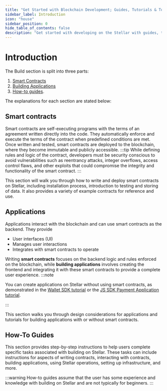 ```yaml
---
title: "Get Started with Blockchain Development; Guides, Tutorials & Tools"
sidebar_label: Introduction
icon: "house"
sidebar_position: 0
hide_table_of_contents: false
description: "Get started with developing on the Stellar with guides, tutorials, tools, and resources. Learn how to write smart contracts, build applications, and more."
---
```


# Introduction

The Build section is split into three parts: 
1. [Smart Contracts](/docs/build/smart-contracts)
2. [Building Applications](/docs/build/apps)
3. [How-to guides](/docs/build/guides).

The explanations for each section are stated below:

## Smart contracts

Smart contracts are self-executing programs with the terms of an agreement written directly into the code. They automatically enforce and execute the terms of the contract when predefined conditions are met. Once written and tested, smart contracts are deployed to the blockchain, where they become immutable and publicly accessible.
:::tip
While defining rules and logic of the contract, developers must be security conscious to avoid vulnerabilities such as reentrancy attacks, integer overflows, access control flaws, and other exploits that could compromise the integrity and functionality of the smart contract.
:::

This section will walk you through how to write and deploy smart contracts on Stellar, including installation process, introduction to testing and storing of data. It also provides a variety of example contracts for reference and use.

## Applications

Applications interact with the blockchain and can use smart contracts as the backend. They provide
- User interfaces (UI)
- Manages user interactions
- Integrates with smart contracts to operate

Writing **smart contracts** focuses on the backend logic and rules enforced on the blockchain, while **building applications** involves creating the frontend and integrating it with these smart contracts to provide a complete user experience.
:::note

You can create applications on Stellar without using smart contracts, as demonstrated in the [Wallet SDK tutorial](./apps/wallet/overview.mdx) or the [JS SDK Payment Application tutorial](./apps/example-application-tutorial/overview.mdx).

:::

This section walks you through design considerations for applications and tutorials for building applications with or without smart contracts.

## How-To Guides

This section provides step-by-step instructions to help users complete specific tasks associated with building on Stellar. These tasks can include instructions for aspects of writing contracts, interacting with contracts, building applications, using Stellar operations, setting up infrastructure, and more.

:::warning
How-to guides assume that the user has some experience and knowledge with building on Stellar and are not typically for beginners.
:::
